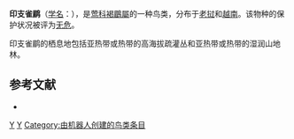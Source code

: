 {{NoteTA|G1=LS}}
{{Speciesbox
| genus = Fulvetta
| species = danisi
| status = LC | status_system = IUCN3.1
| authority = {{link-en|让·泰奥多尔·德拉库尔|Jean Théodore Delacour|Delacour}} & Greenway, 1941
| range_map = 
}}

'''印支雀鹛'''（[[学名|学名]]：{{lang|la|''Fulvetta danisi''}}），是[[莺科|莺科]][[褐鶥屬|褐鶥屬]]的一种鸟类，分布于[[老挝|老挝]]和[[越南|越南]]。该物种的保护状况被评为[[无危|无危]]。

印支雀鹛的栖息地包括亚热带或热带的高海拔疏灌丛和亚热带或热带的湿润山地林。

== 参考文献 ==
*{{cite web|url=http://www.birdlife.org/datazone/speciesfactsheet.php?id=32341&m=0|title=Alcippe danisi|publisher=[[国际鸟盟|BirdLife.org]]|accessdate=2011-06-27|archive-date=2016-03-04|archive-url=https://web.archive.org/web/20160304203727/http://www.birdlife.org/datazone/speciesfactsheet.php?id=32341&m=0|dead-url=no}}
{{taxonbar}}

[[Category:1941年描述的鸟类|Y]]
[[Category:褐鶥屬|Y]]
[[Category:由机器人创建的鸟类条目|Category:由机器人创建的鸟类条目]]